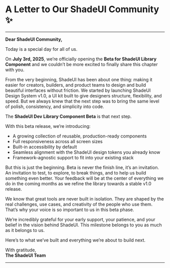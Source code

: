 
<Meta title="documentation [beta]/Letter to users" />

# A Letter to Our ShadeUI Community ✨

---

**Dear ShadeUI Community,**

Today is a special day for all of us.

On **July 3rd, 2025**, we’re officially opening the **Beta for ShadeUI Library Component** and we couldn’t be more excited to finally share this chapter with you.

From the very beginning, ShadeUI has been about one thing: making it easier for creators, builders, and product teams to design and build beautiful interfaces without friction. We started by launching ShadeUI Design System v1.0, a UI kit built to give designers structure, flexibility, and speed. But we always knew that the next step was to bring the same level of polish, consistency, and simplicity into code.

The **ShadeUI Dev Library Component Beta** is that next step.

With this beta release, we’re introducing:

- A growing collection of reusable, production-ready components
- Full responsiveness across all screen sizes
- Built-in accessibility by default
- Seamless alignment with the ShadeUI design tokens you already know
- Framework-agnostic support to fit into your existing stack

But this is just the beginning. Beta is never the finish line, it’s an invitation. An invitation to test, to explore, to break things, and to help us build something even better. Your feedback will be at the center of everything we do in the coming months as we refine the library towards a stable v1.0 release.

We know that great tools are never built in isolation. They are shaped by the real challenges, use cases, and creativity of the people who use them. That’s why your voice is so important to us in this beta phase.

We’re incredibly grateful for your early support, your patience, and your belief in the vision behind ShadeUI. This milestone belongs to you as much as it belongs to us.

Here’s to what we’ve built and everything we’re about to build next.

With gratitude,  
**The ShadeUI Team**

---
